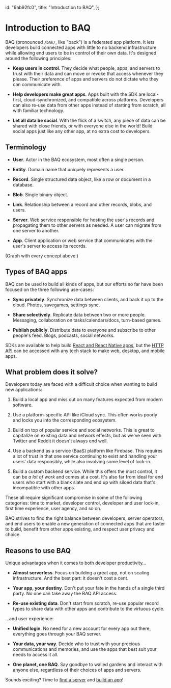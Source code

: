   id: "9ab92fc0",
  title: "Introduction to BAQ",
};

# Introduction to BAQ

BAQ (pronounced `/bAk/`, like "back") is a federated app platform. It lets developers build connected apps with little to no backend infrastructure while allowing end users to be in control of their own data. It's designed around the following principles:

- **Keep users in control**. They decide what people, apps, and servers to trust with their data and can move or revoke that access whenever they please. Their preference of apps and servers do not dictate who they can communicate with.

- **Help developers make great apps**. Apps built with the SDK are local-first, cloud-synchronized, and compatible across platforms. Developers can also re-use data from other apps instead of starting from scratch, all with familiar technology.

- **Let all data be social**. With the flick of a switch, any piece of data can be shared with close friends, or with everyone else in the world! Build social apps just like any other app, at no extra cost to developers.

## Terminology

- **User**. Actor in the BAQ ecosystem, most often a single person.

- **Entity**. Domain name that uniquely represents a user.

- **Record**. Single structured data object, like a row or document in a database.

- **Blob**. Single binary object.

- **Link**. Relationship between a record and other records, blobs, and users.

- **Server**. Web service responsible for hosting the user's records and propagating them to other servers as needed. A user can migrate from one server to another.

- **App**. Client application or web service that communicates with the user's server to access its records.

(Graph with every concept above.)

## Types of BAQ apps

BAQ can be used to build all kinds of apps, but our efforts so far have been focused on the three following use-cases:

- **Sync privately**. Synchronize data between clients, and back it up to the cloud. Photos, savegames, settings sync.

- **Share selectively**. Replicate data between two or more people. Messaging, collaboration on tasks/calendars/docs, turn-based games.

- **Publish publicly**. Distribute data to everyone and subscribe to other people's feed. Blogs, podcasts, social networks.

SDKs are available to help build [React and React Native apps](9b40fdec), but the [HTTP API](50c614b0) can be accessed with any tech stack to make web, desktop, and mobile apps.

## What problem does it solve?

Developers today are faced with a difficult choice when wanting to build new applications:

1. Build a local app and miss out on many features expected from modern software.

2. Use a platform-specific API like iCloud sync. This often works poorly and locks you into the corresponding ecosystem.

3. Build on top of popular service and social networks. This is great to capitalize on existing data and network effects, but as we've seen with Twitter and Reddit it doesn't always end well.

4. Use a backend as a service (BaaS) platform like Firebase. This requires a lot of trust in that one service continuing to exist and handling your users' data responsibly, while also involving some level of lock-in.

5. Build a custom backend service. While this offers the most control, it can be _a lot of work_ and comes at a cost. It's also far from ideal for end users who start with a blank slate and end up with siloed data that's incompatible with other apps.

These all require significant compromise in some of the following categories: time to market, developer control, developer and user lock-in, first time experience, user agency, and so on.

BAQ strives to find the right balance between developers, server operators, and end users to enable a new generation of connected apps that are faster to build, benefit from other apps existing, and respect user privacy and choice.

## Reasons to use BAQ

Unique advantages when it comes to both developer productivity…

- **Almost serverless**. Focus on building a great app, not on scaling infrastructure. And the best part: it doesn't cost a cent.

- **Your app, your destiny**. Don't put your fate in the hands of a single third party. No one can take away the BAQ API access.

- **Re-use existing data**. Don't start from scratch, re-use popular record types to share data with other apps and contribute to the virtuous cycle.

…and user experience:

- **Unified login**. No need for a new account for every app out there, everything goes through your BAQ server.

- **Your data, your way**. Decide who to trust with your precious communications and memories, and use the apps that best suit your needs to access it all.

- **One planet, one BAQ**. Say goodbye to walled gardens and interact with anyone else, regardless of their choices of apps and servers.

Sounds exciting? Time to [find a server](2fd35386) and [build an app](04abc82e)!
